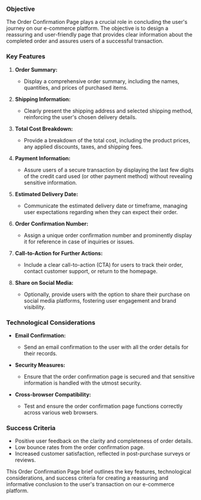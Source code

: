 ### Objective

The Order Confirmation Page plays a crucial role in concluding the user's journey on our e-commerce platform. The objective is to design a reassuring and user-friendly page that provides clear information about the completed order and assures users of a successful transaction.

### Key Features

1. **Order Summary:**

   - Display a comprehensive order summary, including the names, quantities, and prices of purchased items.

2. **Shipping Information:**

   - Clearly present the shipping address and selected shipping method, reinforcing the user's chosen delivery details.

3. **Total Cost Breakdown:**

   - Provide a breakdown of the total cost, including the product prices, any applied discounts, taxes, and shipping fees.

4. **Payment Information:**

   - Assure users of a secure transaction by displaying the last few digits of the credit card used (or other payment method) without revealing sensitive information.

5. **Estimated Delivery Date:**

   - Communicate the estimated delivery date or timeframe, managing user expectations regarding when they can expect their order.

6. **Order Confirmation Number:**

   - Assign a unique order confirmation number and prominently display it for reference in case of inquiries or issues.

7. **Call-to-Action for Further Actions:**

   - Include a clear call-to-action (CTA) for users to track their order, contact customer support, or return to the homepage.

8. **Share on Social Media:**
   - Optionally, provide users with the option to share their purchase on social media platforms, fostering user engagement and brand visibility.

### Technological Considerations

- **Email Confirmation:**

  - Send an email confirmation to the user with all the order details for their records.

- **Security Measures:**

  - Ensure that the order confirmation page is secured and that sensitive information is handled with the utmost security.

- **Cross-browser Compatibility:**
  - Test and ensure the order confirmation page functions correctly across various web browsers.

### Success Criteria

- Positive user feedback on the clarity and completeness of order details.
- Low bounce rates from the order confirmation page.
- Increased customer satisfaction, reflected in post-purchase surveys or reviews.

This Order Confirmation Page brief outlines the key features, technological considerations, and success criteria for creating a reassuring and informative conclusion to the user's transaction on our e-commerce platform.
